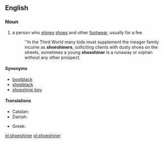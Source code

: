 ==English==

===Noun===
{{en-noun}}

# a person who [[shine]]s [[shoe]]s and other [[footwear]], usually for a fee
#:''In the Third World many kids must supplement the meager family income as '''shoeshiners''', solliciting clients with dusty shoes on the streets, sometimes a young '''shoeshiner''' is a runaway or orphan without any other prospect.

====Synonyms====
* [[bootblack]]
* [[shoeblack]]
* [[shoeshine boy]]

====Translations====
{{trans-top|a person who shines shoes and other footwear, usually for a fee}}
* Catalan: {{t+|ca|enllustrador de sabates|m}}
* Danish: {{t|da|skopudser|c}}
{{trans-mid}}
* Greek: {{t+|el|λούστρος|m|tr=loustros}}
{{trans-bottom}}

[[el:shoeshiner]]
[[pl:shoeshiner]]